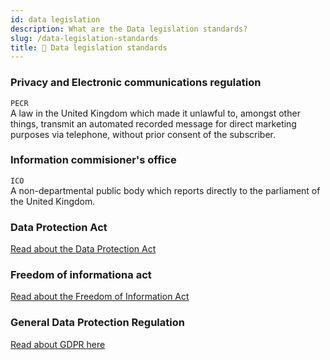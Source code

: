 ```yaml
---
id: data legislation
description: What are the Data legislation standards?
slug: /data-legislation-standards
title: 📜 Data legislation standards
---
```


### Privacy and Electronic communications regulation
`PECR` <br />
A law in the United Kingdom which made it unlawful to, amongst other things, transmit an automated recorded message for direct marketing purposes via telephone, without prior consent of the subscriber. 

### Information commisioner's office
`ICO`<br />
A non-departmental public body which reports directly to the parliament of the United Kingdom.

### Data Protection Act
[Read about the Data Protection Act](https://notes.nayanpatel.net/legislation/dpa "pageRef")

### Freedom of informationa act
[Read about the Freedom of Information Act](https://notes.nayanpatel.net/legislation/freedom-of-information-act "pageRef")

### General Data Protection Regulation
[Read about GDPR here](https://notes.nayanpatel.net/legislation/gdpr "pageRef")